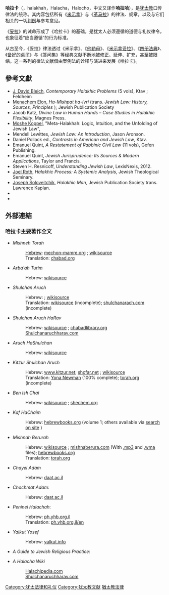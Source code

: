 {{unreferenced|time=2018-05-14T07:50:13+00:00}}

'''哈拉卡'''（{{lang-he|הלכה}}，halakhah，Halacha，Halocho，中文又译作'''哈拉哈'''），是[[犹太教|犹太教]]口传律法的统称。其内容包括所有《[[米示拿|米示拿]]》与《[[革马拉|革马拉]]》{{里}}的律法、规章，以及与它们相关的一切[[判例|判例]]与参考意见。

《[[妥拉|妥拉]]》的诫命形成了《哈拉卡》的基础，是犹太人必须遵循的道德与礼仪律令，也象征着“应当遵循”的行为标准。

从古至今，《妥拉》律法透过《米示拿》、《[[他勒母|他勒母]]》、《[[米示拿妥拉|米示拿妥拉]]》、《[[四册法典|四册法典]]》、《[[备好的桌子|备好的桌子]]》与《答问集》等经典文献不断地被修正、延伸、扩充，甚至被限缩。这一系列的律法文献借由案例法的诠释与演进来发展《哈拉卡》。

==參考文獻==
{{refbegin|2}}
* [[J._David_Bleich|J. David Bleich]], ''Contemporary Halakhic Problems'' (5 vols), Ktav {{ISBN|0-87068-450-7|0-88125-474-6|0-88125-315-4|0-87068-275-X}}; Feldheim {{ISBN|1-56871-353-3}}
* [[Menachem_Elon|Menachem Elon]], ''Ha-Mishpat ha-Ivri'' (trans. ''Jewish Law: History, Sources, Principles'' {{ISBN|0-8276-0389-4}}); Jewish Publication Society {{ISBN|0-8276-0537-4}}
* Jacob Katz, ''Divine Law in Human Hands – Case Studies in Halakhic Flexibility'', Magnes Press. {{ISBN|965-223-980-1}}
* [[Moshe_Koppel|Moshe Koppel]], "Meta-Halakhah: Logic, Intuition, and the Unfolding of Jewish Law", {{ISBN|1-56821-901-6}}
* Mendell Lewittes, ''Jewish Law: An Introduction'', Jason Aronson. {{ISBN|1-56821-302-6}}
* Daniel Pollack ed., ''Contrasts in American and Jewish Law'', Ktav. {{ISBN|0-88125-750-8}}
* Emanuel Quint, ''A Restatement of Rabbinic Civil Law'' (11 vols), Gefen Publishing. {{ISBN|0-87668-765-6|0-87668-799-0|0-87668-678-1|0-87668-396-0|0-87668-197-6|1-56821-167-8|1-56821-319-0|1-56821-907-5|0-7657-9969-3|965-229-322-9|965-229-323-7|965-229-375-X}}
* Emanuel Quint, ''Jewish Jurisprudence: Its Sources & Modern Applications '', Taylor and Francis. {{ISBN|3-7186-0293-8}}
* Steven H. Resnicoff, ''Understanding Jewish Law'', LexisNexis, 2012. {{ISBN|978-1422490204}}
* [[Joel_Roth|Joel Roth]], ''Halakhic Process: A Systemic Analysis'', Jewish Theological Seminary. {{ISBN|0-87334-035-3}}
* [[Joseph_Soloveitchik|Joseph Soloveitchik]], ''Halakhic Man'', Jewish Publication Society trans. Lawrence Kaplan. {{ISBN|0-8276-0397-5}}
* {{Cite Americana|short=1|wstitle=Halakah}}
* {{Cite NIE|wstitle=Halacha|year=1905}}
<!-- Too Specific:
* David, Joseph E., "Beyond the Janus Face of Zionist Legalism: The Theo-Political Conditions of the Jewish Law Project" Ratio Juris, Vol. 18, No. 2, pp. 206–35, June 2005. http://ssrn.com/abstract=729044
* Kosman, Admiel: [http://opus.kobv.de/ubp/volltexte/2010/4899/ “Right and good” – On Halakha and Meta-Halakha and the actual meaning of these terms today. "And thou shalt do that which is right and good" (Deuteronomy 6:18)]
-->
{{refend}}

==外部連結==
{{Wikiquote}}
{{Wiktionary|Halacha}}

===哈拉卡主要著作全文===
* ''Mishneh Torah''
*: [[希伯來語|Hebrew]]: [http://www.mechon-mamre.org/i/0.htm mechon-mamre.org] {{Wayback|url=http://www.mechon-mamre.org/i/0.htm |date=20201127012839 }}; [http://he.wikisource.org/wiki/%D7%9E%D7%A9%D7%A0%D7%94_%D7%AA%D7%95%D7%A8%D7%94_%D7%9C%D7%A8%D7%9E%D7%91%22%D7%9D wikisource] {{Wayback|url=http://he.wikisource.org/wiki/%D7%9E%D7%A9%D7%A0%D7%94_%D7%AA%D7%95%D7%A8%D7%94_%D7%9C%D7%A8%D7%9E%D7%91%22%D7%9D |date=20210226173209 }}
*: Translation: [http://www.chabad.org/library/article_cdo/aid/682956/jewish/Mishneh-Torah.htm chabad.org] {{Wayback|url=http://www.chabad.org/library/article_cdo/aid/682956/jewish/Mishneh-Torah.htm |date=20090924010615 }}
*''Arba'ah Turim''
*: Hebrew: [http://he.wikisource.org/wiki/%D7%90%D7%A8%D7%91%D7%A2%D7%94_%D7%98%D7%95%D7%A8%D7%99%D7%9D wikisource] {{Wayback|url=http://he.wikisource.org/wiki/%D7%90%D7%A8%D7%91%D7%A2%D7%94_%D7%98%D7%95%D7%A8%D7%99%D7%9D |date=20210205063046 }}
*''Shulchan Aruch''
*: Hebrew: {{webarchive |url=https://web.archive.org/web/20040624024611/http://www.chassidus.org.ru/chabadlibrary.org/sifrey_yesod/shulchan_oruch/index.php |date=June 24, 2004 |title=chassidus.org }}; [http://he.wikisource.org/wiki/%D7%A9%D7%95%D7%9C%D7%97%D7%9F_%D7%A2%D7%A8%D7%95%D7%9A wikisource] {{Wayback|url=http://he.wikisource.org/wiki/%D7%A9%D7%95%D7%9C%D7%97%D7%9F_%D7%A2%D7%A8%D7%95%D7%9A |date=20200908051059 }}
*: Translation: [[s:Shulchan_Aruch|wikisource]] (incomplete); [http://www.shulchanarach.com/ shulchanarach.com] {{Wayback|url=http://www.shulchanarach.com/ |date=20210126121603 }} (incomplete)
*''Shulchan Aruch HaRav''
*: Hebrew: [http://he.wikisource.org/wiki/%D7%A9%D7%95%D7%9C%D7%97%D7%9F_%D7%A2%D7%A8%D7%95%D7%9A_%D7%94%D7%A8%D7%91 wikisource] {{Wayback|url=http://he.wikisource.org/wiki/%D7%A9%D7%95%D7%9C%D7%97%D7%9F_%D7%A2%D7%A8%D7%95%D7%9A_%D7%94%D7%A8%D7%91 |date=20200921100900 }}; [http://www.chabadlibrary.org/books/default.aspx?furl=/adhaz/sh chabadlibrary.org] {{Wayback|url=http://www.chabadlibrary.org/books/default.aspx?furl=%2Fadhaz%2Fsh |date=20100719194713 }}
*:[https://web.archive.org/web/20140714230107/http://shulchanaruchharav.com/Halacha/default.aspx Shulchanaruchharav.com]
* ''Aruch HaShulchan''
*: Hebrew: [http://he.wikisource.org/wiki/%D7%A2%D7%A8%D7%95%D7%9A_%D7%94%D7%A9%D7%95%D7%9C%D7%97%D7%9F wikisource] {{Wayback|url=http://he.wikisource.org/wiki/%D7%A2%D7%A8%D7%95%D7%9A_%D7%94%D7%A9%D7%95%D7%9C%D7%97%D7%9F |date=20210203131700 }}
* ''Kitzur Shulchan Aruch''
*: Hebrew: [https://web.archive.org/web/20110929200633/http://www.kitzur.net/ www.kitzur.net]; [http://www.shofar.net/Content/Kitzur_Shulchan.htm?id=5417 shofar.net] {{Wayback|url=http://www.shofar.net/Content/Kitzur_Shulchan.htm?id=5417 |date=20200203203909 }}; [http://he.wikisource.org/wiki/%D7%A7%D7%99%D7%A6%D7%95%D7%A8_%D7%A9%D7%95%D7%9C%D7%97%D7%9F_%D7%A2%D7%A8%D7%95%D7%9A wikisource] {{Wayback|url=http://he.wikisource.org/wiki/%D7%A7%D7%99%D7%A6%D7%95%D7%A8_%D7%A9%D7%95%D7%9C%D7%97%D7%9F_%D7%A2%D7%A8%D7%95%D7%9A |date=20210208183811 }}
*: Translation: [https://web.archive.org/web/20161103084018/http://www.yonanewman.org/kizzur/kiz-index1.html Yona Newman] (100% complete); [https://web.archive.org/web/20050826130052/http://www.torah.org/learning/halacha/ torah.org] (incomplete)
* ''Ben Ish Chai''
*: Hebrew: [http://he.wikisource.org/wiki/%D7%91%D7%9F_%D7%90%D7%99%D7%A9_%D7%97%D7%99 wikisource] {{Wayback|url=http://he.wikisource.org/wiki/%D7%91%D7%9F_%D7%90%D7%99%D7%A9_%D7%97%D7%99 |date=20210204174634 }}; [https://web.archive.org/web/20050829033458/http://shechem.org/torah/benishhi/index.html shechem.org]
* ''Kaf HaChaim''
*: Hebrew: [http://www.hebrewbooks.org/14418 hebrewbooks.org] {{Wayback|url=http://www.hebrewbooks.org/14418 |date=20080803013828 }} (volume 1; others available via [http://www.hebrewbooks.org/home.aspx search on site] {{Wayback|url=http://www.hebrewbooks.org/home.aspx |date=20100218035831 }})
* ''Mishnah Berurah''
*: Hebrew: [http://he.wikisource.org/wiki/%D7%9E%D7%A9%D7%A0%D7%94_%D7%91%D7%A8%D7%95%D7%A8%D7%94 wikisource] {{Wayback|url=http://he.wikisource.org/wiki/%D7%9E%D7%A9%D7%A0%D7%94_%D7%91%D7%A8%D7%95%D7%A8%D7%94 |date=20210208234500 }}; [http://www.mishnaberura.com/ mishnaberura.com] {{Wayback|url=http://www.mishnaberura.com/ |date=20180821103252 }} (With [[.mp3|.mp3]] and [[.wma|.wma]] files); [http://www.hebrewbooks.org/14170 hebrewbooks.org] {{Wayback|url=http://www.hebrewbooks.org/14170 |date=20090130040558 }}
*: Translation: [https://archive.is/20121209044413/http://www.torah.org/advanced/mishna-berura/archives.html torah.org ]
* ''Chayei Adam''
*: Hebrew: [http://www.daat.ac.il/daat/vl/tohen.asp?id=388 daat.ac.il] {{Wayback|url=http://www.daat.ac.il/daat/vl/tohen.asp?id=388 |date=20100108023722 }}
* ''Chochmat Adam'':
*: Hebrew: [http://www.daat.ac.il/daat/vl/tohen.asp?id=370 daat.ac.il] {{Wayback|url=http://www.daat.ac.il/daat/vl/tohen.asp?id=370 |date=20100106224743 }}
* ''Peninei Halachah'':
*: Hebrew: [http://ph.yhb.org.il/ ph.yhb.org.il] {{Wayback|url=http://ph.yhb.org.il/ |date=20210223204557 }}
*: Translation: [http://ph.yhb.org.il/en/ ph.yhb.org.il/en] {{Wayback|url=http://ph.yhb.org.il/en/ |date=20131216143906 }}
* ''Yalkut Yosef''
*: Hebrew: [http://yalkut.info/ yalkut.info] {{Wayback|url=http://yalkut.info/ |date=20210225113935 }}
* ''A Guide to Jewish Religious Practice'':
*: {{webarchive |url=https://web.archive.org/web/20070626172813/http://learn.jtsa.edu/topics/diduknow/jrpguide/ |date=June 26, 2007 }}
* ''A Halacha Wiki''
*: [http://halachipedia.com/index.php?title=Main_Page Halachipedia.com] {{Wayback|url=http://halachipedia.com/index.php?title=Main_Page |date=20210225225606 }}
*: [https://web.archive.org/web/20140714230107/http://shulchanaruchharav.com/Halacha/default.aspx Shulchanaruchharav.com]

{{tsl|en|template:Halakha}}
{{犹太人和犹太教}}
{{tsl|en|template:OrthodoxJudaism}}
{{Law}}

{{Authority control}}
[[Category:犹太法律和礼仪|Category:犹太法律和礼仪]]
[[Category:犹太教文献|Category:犹太教文献]]
[[Category:猶太教法律|]]